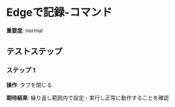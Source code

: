 # Edgeで記録-コマンド

**重要度**: normal

## テストステップ

### ステップ 1

**操作**: タブを閉じる

**期待結果**:
繰り返し範囲内で設定・実行し正常に動作することを確認

